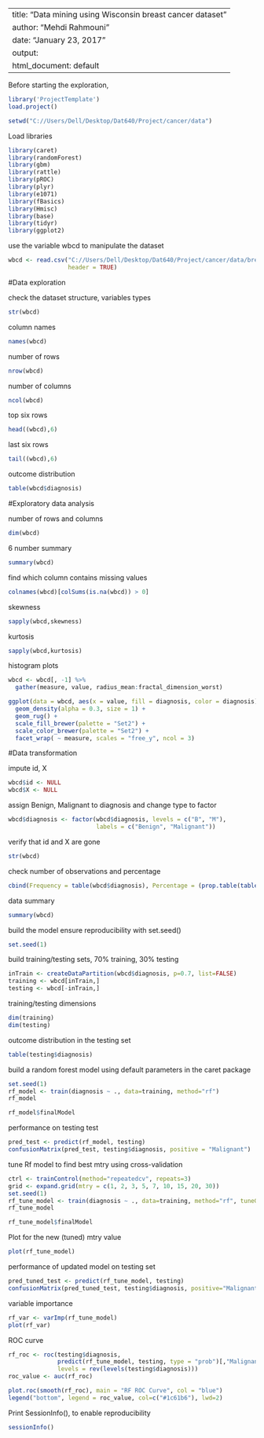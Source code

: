 ---
title: "Data mining using Wisconsin breast cancer dataset"
author: "Mehdi Rahmouni"
date: "January 23, 2017"
output:
  html_document: default
 ---

Before starting the exploration, 

```r
library('ProjectTemplate')
load.project()
```


```r
setwd("C://Users/Dell/Desktop/Dat640/Project/cancer/data")

```

Load libraries

```r
library(caret)
library(randomForest)
library(gbm)
library(rattle)
library(pROC)
library(plyr)
library(e1071)
library(fBasics)
library(Hmisc)
library(base)
library(tidyr)
library(ggplot2)
```

use the variable wbcd to manipulate the dataset

```r
wbcd <- read.csv("C://Users/Dell/Desktop/Dat640/Project/cancer/data/breast_cancer_wisconsin.csv",
                 header = TRUE)
```                 


#Data exploration

check the dataset structure, variables types

```r
str(wbcd)
```

column names

```r
names(wbcd)
```

number of rows

```r
nrow(wbcd)
```

number of columns

```r
ncol(wbcd)
```

top six rows

```r
head((wbcd),6)
```

last six rows

```r
tail((wbcd),6)
```

outcome distribution

```r
table(wbcd$diagnosis)
```


#Exploratory data analysis

number of rows and columns
 
```r
dim(wbcd)
```

6 number summary
 
```r
summary(wbcd)
```

find which column contains missing values

```r
colnames(wbcd)[colSums(is.na(wbcd)) > 0] 
```

skewness
```r
sapply(wbcd,skewness) 
```

kurtosis
```r
sapply(wbcd,kurtosis)
```

histogram plots

```r
wbcd <- wbcd[, -1] %>%
  gather(measure, value, radius_mean:fractal_dimension_worst)

ggplot(data = wbcd, aes(x = value, fill = diagnosis, color = diagnosis)) +
  geom_density(alpha = 0.3, size = 1) +
  geom_rug() +
  scale_fill_brewer(palette = "Set2") +
  scale_color_brewer(palette = "Set2") +
  facet_wrap( ~ measure, scales = "free_y", ncol = 3)
```


#Data transformation
 
impute id, X 

```r
wbcd$id <- NULL
wbcd$X <- NULL
```

assign Benign, Malignant to diagnosis and change type to factor

```r
wbcd$diagnosis <- factor(wbcd$diagnosis, levels = c("B", "M"),
                         labels = c("Benign", "Malignant"))
```

verify that id and X are gone

```r
str(wbcd)
```

check number of observations and percentage

```r
cbind(Frequency = table(wbcd$diagnosis), Percentage = (prop.table(table(wbcd$diagnosis))* 100))
```

data summary

```r
summary(wbcd)
```

build the model
ensure reproducibility with set.seed()

```r
set.seed(1)
```

build training/testing sets, 70% training, 30% testing

```r
inTrain <- createDataPartition(wbcd$diagnosis, p=0.7, list=FALSE)
training <- wbcd[inTrain,]
testing <- wbcd[-inTrain,]
```

training/testing dimensions

```r
dim(training)
dim(testing)
```

outcome distribution in the testing set

```r
table(testing$diagnosis)
```

build a random forest model using default parameters
in the caret package

```r
set.seed(1)
rf_model <- train(diagnosis ~ ., data=training, method="rf")
rf_model
```

```r
rf_model$finalModel
```

performance on testing test

```r
pred_test <- predict(rf_model, testing)
confusionMatrix(pred_test, testing$diagnosis, positive = "Malignant")
```

tune Rf model to find best mtry
using cross-validation

```r
ctrl <- trainControl(method="repeatedcv", repeats=3)
grid <- expand.grid(mtry = c(1, 2, 3, 5, 7, 10, 15, 20, 30))
set.seed(1)
rf_tune_model <- train(diagnosis ~ ., data=training, method="rf", tuneGrid = grid, trControl = ctrl)
rf_tune_model
```

```r
rf_tune_model$finalModel
```

Plot for the new (tuned) mtry value

```r
plot(rf_tune_model)
```

performance of updated model on testing set

```r
pred_tuned_test <- predict(rf_tune_model, testing)
confusionMatrix(pred_tuned_test, testing$diagnosis, positive="Malignant")
```

variable importance

```r
rf_var <- varImp(rf_tune_model)
plot(rf_var)
```

ROC curve

```r
rf_roc <- roc(testing$diagnosis,
              predict(rf_tune_model, testing, type = "prob")[,"Malignant"],
              levels = rev(levels(testing$diagnosis)))
roc_value <- auc(rf_roc)

plot.roc(smooth(rf_roc), main = "RF ROC Curve", col = "blue")
legend("bottom", legend = roc_value, col=c("#1c61b6"), lwd=2)

```


Print SessionInfo(), to enable reproducibility

```r
sessionInfo()
```